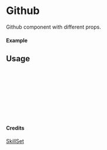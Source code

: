 
<Meta of={Github} title="SkillSet/Github" />

# Github

Github component with different props.

#### Example

<Canvas of={Github.Primary} />

## Usage

```ts
import { Github } from "yadl-ui";

const Example = () => {
  return (
      <Github />
  );
};

export default Example;
```

#### Credits
[SkillSet](https://skillicons.dev)
